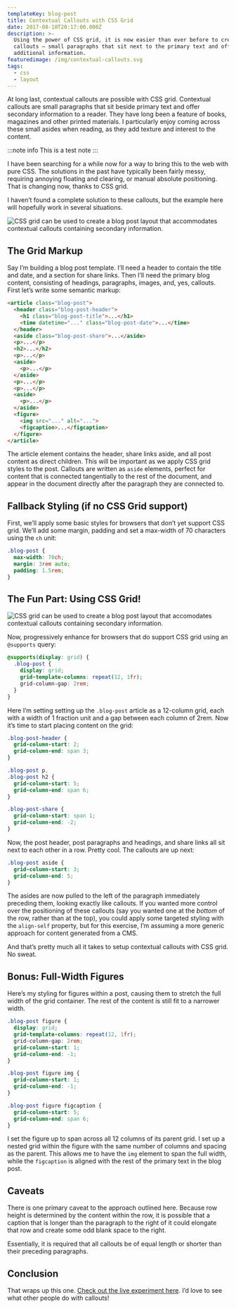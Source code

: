 ```yaml
---
templateKey: blog-post
title: Contextual Callouts with CSS Grid
date: 2017-08-10T20:17:00.000Z
description: >-
  Using the power of CSS grid, it is now easier than ever before to create
  callouts — small paragraphs that sit next to the primary text and offer
  additional information.
featuredimage: /img/contextual-callouts.svg
tags:
  - css
  - layout
---
```

At long last, contextual callouts are possible with CSS grid. Contextual callouts are small paragraphs that sit beside primary text and offer secondary information to a reader. They have long been a feature of books, magazines and other printed materials. I particularly enjoy coming across these small asides when reading, as they add texture and interest to the content.

:::note info
This is a test note 
:::

I have been searching for a while now for a way to bring this to the web with pure CSS. The solutions in the past have typically been fairly messy, requiring annoying floating and clearing, or manual absolute positioning. That is changing now, thanks to CSS grid.

I haven’t found a complete solution to these callouts, but the example here will hopefully work in several situations.

![CSS grid can be used to create a blog post layout that accommodates contextual callouts containing secondary information.](/img/css-grid-layout.svg)

## The Grid Markup

Say I’m building a blog post template. I’ll need a header to contain the title and date, and a section for share links. Then I’ll need the primary blog content, consisting of headings, paragraphs, images, and, yes, callouts. First let’s write some semantic markup:

```html
<article class="blog-post">
  <header class="blog-post-header">
    <h1 class="blog-post-title">...</h1>
    <time datetime="..." class="blog-post-date">...</time>
  </header>
  <aside class="blog-post-share">...</aside>
  <p>...</p>
  <h2>...</h2>
  <p>...</p>
  <aside>
    <p>...</p>
  </aside>
  <p>...</p>
  <p>...</p>
  <aside>
    <p>...</p>
  </aside>
  <figure>
    <img src="..." alt="...">
    <figcaption>...</figcaption>
  </figure>
</article>
```

The article element contains the header, share links aside, and all post content as direct children. This will be important as we apply CSS grid styles to the post. Callouts are written as `aside` elements, perfect for content that is connected tangentially to the rest of the document, and appear in the document directly after the paragraph they are connected to.

## Fallback Styling (if no CSS Grid support)

First, we’ll apply some basic styles for browsers that don’t yet support CSS grid. We’ll add some margin, padding and set a max-width of 70 characters using the `ch` unit:

```css
.blog-post {
  max-width: 70ch;
  margin: 3rem auto;
  padding: 1.5rem;
}
```

## The Fun Part: Using CSS Grid!

![CSS grid can be used to create a blog post layout that accomodates contextual callouts containing secondary information.](/img/css-grid-overlay.svg)

Now, progressively enhance for browsers that do support CSS grid using an `@supports` query:

```css
@supports(display: grid) {
  .blog-post {
    display: grid;
    grid-template-columns: repeat(12, 1fr);
    grid-column-gap: 2rem;
  }
}
```

Here I’m setting setting up the `.blog-post` article as a 12-column grid, each with a width of 1 fraction unit and a gap between each column of 2rem. Now it’s time to start placing content on the grid:

```css
.blog-post-header {
  grid-column-start: 2;
  grid-column-end: span 3;
}

.blog-post p,
.blog-post h2 {
  grid-column-start: 5;
  grid-column-end: span 6;
}

.blog-post-share {
  grid-column-start: span 1;
  grid-column-end: -2;
}
```

Now, the post header, post paragraphs and headings, and share links all sit next to each other in a row. Pretty cool. The callouts are up next:

```css
.blog-post aside {
  grid-column-start: 3;
  grid-column-end: 5;
}
```

The asides are now pulled to the left of the paragraph immediately preceding them, looking exactly like callouts. If you wanted more control over the positioning of these callouts (say you wanted one at the _bottom_ of the row, rather than at the top), you could apply some targeted styling with the `align-self` property, but for this exercise, I’m assuming a more generic approach for content generated from a CMS.

And that’s pretty much all it takes to setup contextual callouts with CSS grid. No sweat.

## Bonus: Full-Width Figures

Here’s my styling for figures within a post, causing them to stretch the full width of the grid container. The rest of the content is still fit to a narrower width.

```css
.blog-post figure {
  display: grid;
  grid-template-columns: repeat(12, 1fr);
  grid-column-gap: 2rem;
  grid-column-start: 1;
  grid-column-end: -1;
}

.blog-post figure img {
  grid-column-start: 1;
  grid-column-end: -1;
}

.blog-post figure figcaption {
  grid-column-start: 5;
  grid-column-end: span 6;
}
```

I set the figure up to span across all 12 columns of its parent grid. I set up a nested grid within the figure with the same number of columns and spacing as the parent. This allows me to have the `img` element to span the full width, while the `figcaption` is aligned with the rest of the primary text in the blog post.

## Caveats

There is one primary caveat to the approach outlined here. Because row height is determined by the content within the row, it is possible that a caption that is longer than the paragraph to the right of it could elongate that row and create some odd blank space to the right.

Essentially, it is required that all callouts be of equal length or shorter than their preceding paragraphs.

## Conclusion

That wraps up this one. [Check out the live experiment here](https://codepen.io/jonathanharrell/pen/QZwqar). I’d love to see what other people do with callouts!
